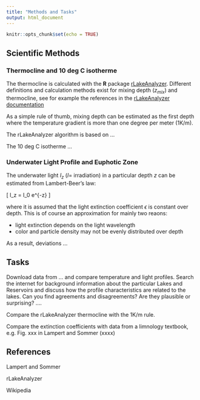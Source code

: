 ---
title: "Methods and Tasks"
output: html_document
---

```{r setup, include=FALSE}
knitr::opts_chunk$set(echo = TRUE)
```

## Scientific Methods

### Thermocline and 10 deg C isotherme

The thermocline is calculated with the **R** package [rLakeAnalyzer](https://cran.r-project.org/web/packages/rLakeAnalyzer/). Different definitions and calculation methods exist for mixing depth ($z_{mix}$) and thermocline, see for example the references in the [rLakeAnalyzer documentation](https://cran.r-project.org/web/packages/rLakeAnalyzer/vignettes/sm_algorithm.html) 

As a simple rule of thumb, mixing depth can be estimated as the first depth where the temperature gradient is more than one degree per meter (1K/m).

The rLakeAnalyzer algorithm is based on ...

The 10 deg C isotherme ...

### Underwater Light Profile and Euphotic Zone

The underwater light $I_z$ ($I=$ irradiation) in a particular depth $z$ can be 
estimated from Lambert-Beer's law:

\[
I_z = I_0 \cdot e^{-\epsilon \cdot z}
\]

where it is assumed that the light extinction coefficient $\epsilon$ is constant 
over depth. This is of course an approximation for mainly two reaons:

* light extinction depends on the light wavelength
* color and particle density may not be evenly distributed over depth

As a result, deviations ...


## Tasks

Download data from ... and compare temperature and light profiles. Search the internet for background information about the particular Lakes and Reservoirs and discuss how the profile characteristics are related to the lakes. Can you find agreements and disagreements? Are they plausible or surprising? ....

Compare the rLakeAnalyzer thermocline with the 1K/m rule.

Compare the extinction coefficients with data from a limnology textbook, e.g. Fig. xxx in Lampert  and Sommer (xxxx)


## References

Lampert and Sommer

rLakeAnalyzer

Wikipedia



